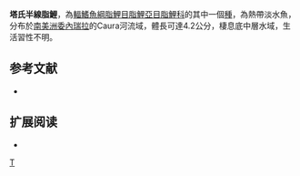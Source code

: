 {{Speciesbox 
| taxon = Hemigrammus taphorni
| status = NE
| status_system = IUCN3.1
| authority =  [[Benine|Benine]] & [[Lopes|Lopes]], 2007
| synonyms = 
}}
'''塔氏半線脂鯉'''，為[[輻鰭魚綱|輻鰭魚綱]][[脂鯉目|脂鯉目]][[脂鯉亞目|脂鯉亞目]][[脂鯉科|脂鯉科]]的其中一個[[種|種]]，為熱帶淡水魚，分布於[[南美洲|南美洲]][[委內瑞拉|委內瑞拉]]的Caura河流域，體長可達4.2公分，棲息底中層水域，生活習性不明。

==参考文献==
{{refbegin}}
*{{FishBase_species|genus=Hemigrammus|species=taphorni|year=2013|month=12}}
{{refend}}

== 扩展阅读 ==
{{refbegin}}
*{{wikispecies-inline|Hemigrammus taphorni|塔氏半線脂鯉}}
{{refend}}
{{Taxonbar|from=Q5736276}}

[[Category:半線脂鯉屬|T]]


{{魚類小作品}}